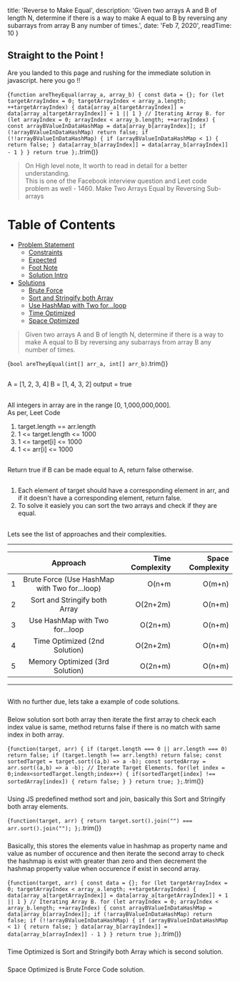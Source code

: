 
  title: 'Reverse to Make Equal',
  description: 'Given two arrays A and B of length N, determine if there is a way to make A equal to B by reversing any subarrays from array B any number of times.',
  date: 'Feb 7, 2020',
  readTime: 10
}



## Straight to the Point !
Are you landed to this page and rushing for the immediate solution in javascript. here you go !!

<CodeBlock>{`
function areTheyEqual(array_a, array_b) {
const data = {};
for (let targetArrayIndex = 0; targetArrayIndex < array_a.length; ++targetArrayIndex) {
  data[array_a[targetArrayIndex]] = data[array_a[targetArrayIndex]] + 1 || 1
}
// Iterating Array B.
for (let arrayIndex = 0; arrayIndex < array_b.length; ++arrayIndex) {
  const arrayBValueInDataHashMap = data[array_b[arrayIndex]];
  if (!arrayBValueInDataHashMap) return false;
  if (!!arrayBValueInDataHashMap) {
    if (arrayBValueInDataHashMap < 1) {
      return false;
    }
    data[array_b[arrayIndex]] = data[array_b[arrayIndex]] - 1
  }
}
return true
};
`.trim()}</CodeBlock>

<BigO type="time" value="n+m" />
<BigO type="space" value="n+m" />

> On High level note, It worth to read in detail for a better understanding.  
This is one of the Facebook interview question and Leet code problem as well - <ExternalLink url="https://leetcode.com/problems/make-two-arrays-equal-by-reversing-sub-arrays/">1460. Make Two Arrays Equal by Reversing Sub-arrays</ExternalLink>

Table of Contents
=================

   * [Problem Statement](#problem-statement)
      * [Constraints](#constraints)
      * [Expected](#expected)
      * [Foot Note](#foot-note)
      * [Solution Intro](#properties)
   * [Solutions](#solutions)
      * [Brute Force](#brute-force)
      * [Sort and Stringify both Array](#sort-and-stringify-both-array)
      * [Use HashMap with Two for...loop](#use-hashmap-with-two-for...loop)
      * [Time Optimized](#time-optimized)
      * [Space Optimized](#space-optimized)

> Given two arrays A and B of length N, determine if there is a way to make A equal to B by reversing any subarrays from array B any number of times.

<CodeBlock>{`
bool areTheyEqual(int[] arr_a, int[] arr_b)
`.trim()}</CodeBlock>

## <AnchorLink label="Problem Statement" name />
A = [1, 2, 3, 4]
B = [1, 4, 3, 2]
output = true

## <AnchorLink label="Constraints" name />
All integers in array are in the range [0, 1,000,000,000].  
As per, Leet Code
1. target.length == arr.length
1. 1 <= target.length <= 1000
1. 1 <= target[i] <= 1000
1. 1 <= arr[i] <= 1000

## <AnchorLink label="Expected" name />
Return true if B can be made equal to A, return false otherwise.

## <AnchorLink label="Foot Note" name />
1. Each element of target should have a corresponding element in arr, and if it doesn't have a corresponding element, return false.
1. To solve it easiely you can sort the two arrays and check if they are equal.


## <AnchorLink label="Solution Intro" name />
Lets see the list of approaches and their complexities.

- - -
|    | Approach |  Time Complexity |  Space Complexity |
|----------|:-------------:|------:|------:|
| 1 |  Brute Force (Use HashMap with Two for...loop) | O(n+m | O(m+n) |
| 2 |  Sort and Stringify both Array | O(2n+2m) | O(n+m) |
| 3 |  Use HashMap with Two for...loop  | O(2n+m) | O(n+m) |
| 4 |  Time Optimized (2nd Solution) | O(2n+2m) | O(n+m) |
| 5 |  Memory Optimized (3rd Solution) | O(2n+m) | O(n+m) |

- - -

## <AnchorLink label="Solutions" name />
With no further due, lets take a example of code solutions.

### <AnchorLink label="Brute Force" name />
Below solution sort both array then iterate the first array to check each index value is same, method returns false if there is no match with same index in both array.

<CodeBlock>{`
function(target, arr) {
  if (target.length === 0 || arr.length === 0) return false;
  if (target.length !== arr.length) return false;
  const sortedTarget = target.sort((a,b) => a -b);
  const sortedArray = arr.sort((a,b) => a -b);
  // Iterate Target Elements.
  for(let index = 0;index<sortedTarget.length;index++) {
      if(sortedTarget[index] !== sortedArray[index]) {
          return false;
      }
  }
  return true;
};
`.trim()}</CodeBlock>

<BigO type="time" value="n+m" />
<BigO type="space" value="n+m" />

### <AnchorLink label="Sort and Stringify both Array" name />
Using JS predefined method sort and join, basically this Sort and Stringify both array elements.

<CodeBlock>{`
function(target, arr) {
    return target.sort().join("") === arr.sort().join("");
};
`.trim()}</CodeBlock>

<BigO type="time" value="n+m" />
<BigO type="space" value="n+m" />

### <AnchorLink label="Use HashMap with Two for...loop" name />
Basically, this stores the elements value in hashmap as property name and value as number of occurence and then iterate the second array to check the hashmap is exist with greater than zero and then decrement the hashmap property value when occurence if exist in second array.

<CodeBlock>{`
function(target, arr) {
const data = {};
for (let targetArrayIndex = 0; targetArrayIndex < array_a.length; ++targetArrayIndex) {
  data[array_a[targetArrayIndex]] = data[array_a[targetArrayIndex]] + 1 || 1
}
// Iterating Array B.
for (let arrayIndex = 0; arrayIndex < array_b.length; ++arrayIndex) {
  const arrayBValueInDataHashMap = data[array_b[arrayIndex]];
  if (!arrayBValueInDataHashMap) return false;
  if (!!arrayBValueInDataHashMap) {
    if (arrayBValueInDataHashMap < 1) {
      return false;
    }
    data[array_b[arrayIndex]] = data[array_b[arrayIndex]] - 1
  }
}
return true
};
`.trim()}</CodeBlock>

<BigO type="time" value="n+m" />
<BigO type="space" value="n+m" />

### <AnchorLink label="Time Optimized" name />
Time Optimized is Sort and Stringify both Array which is second solution.

### <AnchorLink label="Space Optimized" name />
Space Optimized is Brute Force Code solution.
